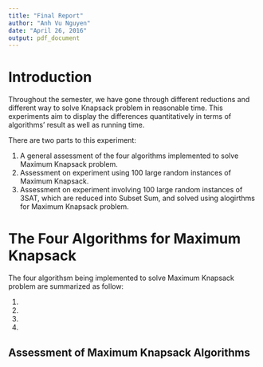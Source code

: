 ```yaml
---
title: "Final Report"
author: "Anh Vu Nguyen"
date: "April 26, 2016"
output: pdf_document
---
```


# Introduction #  

Throughout the semester, we have gone through different reductions and different way to solve Knapsack problem in reasonable time. This experiments aim to display the differences quantitatively in terms of algorithms' result as well as running time.  

There are two parts to this experiment:

1. A general assessment of the four algorithms implemented to solve Maximum Knapsack problem.  
2. Assessment on experiment using 100 large random instances of Maximum Knapsack.  
3. Assessment on experiment involving 100 large random instances of 3SAT, which are reduced into Subset Sum, and solved using alogirthms for Maximum Knapsack problem.  


# The Four Algorithms for Maximum Knapsack #

The four algorithsm being implemented to solve Maximum Knapsack problem are summarized as follow:  

1. 
2. 
3. 
4. 


## Assessment of Maximum Knapsack Algorithms ##  

